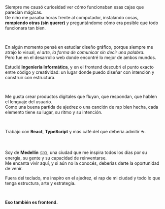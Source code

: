 
Siempre me causó curiosidad ver cómo funcionaban esas cajas que parecían mágicas.  
De niño me pasaba horas frente al computador, instalando cosas, **rompiendo otras (sin querer)** y preguntándome cómo era posible que todo funcionara tan bien.

<br />

En algún momento pensé en estudiar diseño gráfico, porque siempre me atrajo lo visual, _el arte, la forma de comunicar sin decir una palabra_.  
Pero fue en el desarrollo web donde encontré lo mejor de ambos mundos.

Estudié **Ingeniería Informática**, y en el frontend descubrí el punto exacto entre código y creatividad: un lugar donde puedo diseñar con intención y construir con estructura.

<br />

Me gusta crear productos digitales que fluyan, que respondan, que hablen el lenguaje del usuario.  
Como una buena partida de ajedrez o una canción de rap bien hecha, cada elemento tiene su lugar, su ritmo y su intención.

<br />

Trabajo con **React**, **TypeScript** y más café del que debería admitir ☕.

<br />

Soy de **Medellín** 🇨🇴, una ciudad que me inspira todos los días por su energía, su gente y su capacidad de reinventarse.  
Me encanta vivir aquí, y si aún no la conocés, deberías darte la oportunidad de venir.

Fuera del teclado, me inspiro en el ajedrez, el rap de mi ciudad y todo lo que tenga estructura, arte y estrategia.

<br />

**Eso también es frontend.**